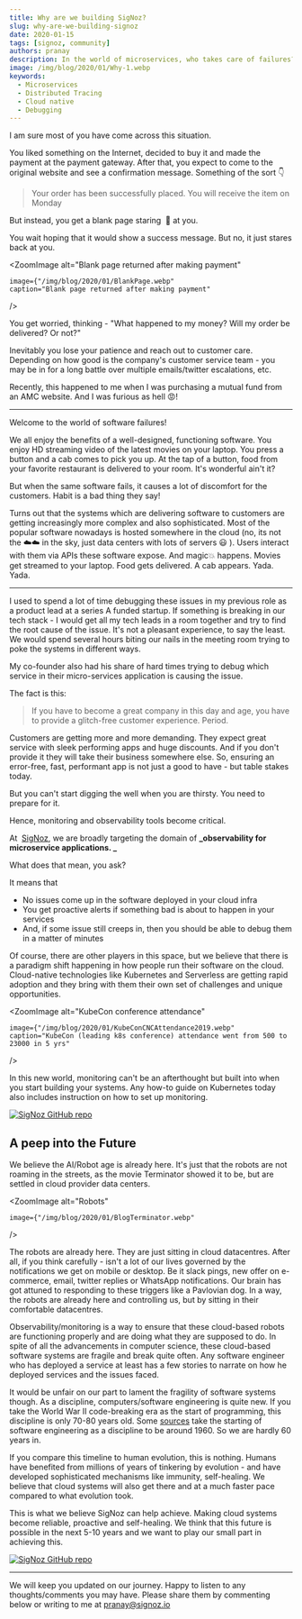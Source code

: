 ```yaml
---
title: Why are we building SigNoz?
slug: why-are-we-building-signoz
date: 2020-01-15
tags: [signoz, community]
authors: pranay
description: In the world of microservices, who takes care of failures? How do you solve availability and performance issues quickly in your production environment. For a modern-day distributed system, observability needs to be built within the system. And, SigNoz attempts to bring you the best open-source observability stack for your distributed system.
image: /img/blog/2020/01/Why-1.webp
keywords:
  - Microservices
  - Distributed Tracing
  - Cloud native
  - Debugging
---
```






I am sure most of you have come across this situation.

You liked something on the Internet, decided to buy it and made the payment at the payment gateway. After that, you expect to come to the original website and see a confirmation message. Something of the sort 👇

> Your order has been successfully placed. You will receive the item on Monday

But instead, you get a blank page staring  👀 at you.

You wait hoping that it would show a success message. But no, it just stares back at you.



<ZoomImage
    alt="Blank page returned after making payment"
    
    image={"/img/blog/2020/01/BlankPage.webp"
    caption="Blank page returned after making payment"
    
/>

You get worried, thinking - "What happened to my money? Will my order be delivered? Or not?"

Inevitably you lose your patience and reach out to customer care. Depending on how good is the company's customer service team - you may be in for a long battle over multiple emails/twitter escalations, etc.

Recently, this happened to me when I was purchasing a mutual fund from an AMC website. And I was furious as hell 😡!

---

Welcome to the world of software failures!

We all enjoy the benefits of a well-designed, functioning software. You enjoy HD streaming video of the latest movies on your laptop. You press a button and a cab comes to pick you up. At the tap of a button, food from your favorite restaurant is delivered to your room. It's wonderful ain't it?

But when the same software fails, it causes a lot of discomfort for the customers. Habit is a bad thing they say!

Turns out that the systems which are delivering software to customers are getting increasingly more complex and also sophisticated. Most of the popular software nowadays is hosted somewhere in the cloud (no, its not the ☁️☁️ in the sky, just data centers with lots of servers 😃 ). Users interact with them via APIs these software expose. And magic💥 happens. Movies get streamed to your laptop. Food gets delivered. A cab appears. Yada. Yada.

---

I used to spend a lot of time debugging these issues in my previous role as a product lead at a series A funded startup. If something is breaking in our tech stack - I would get all my tech leads in a room together and try to find the root cause of the issue. It's not a pleasant experience, to say the least. We would spend several hours biting our nails in the meeting room trying to poke the systems in different ways.

My co-founder also had his share of hard times trying to debug which service in their micro-services application is causing the issue.

The fact is this:

> If you have to become a great company in this day and age, you have to provide a glitch-free customer experience. Period.

Customers are getting more and more demanding. They expect great service with sleek performing apps and huge discounts. And if you don't provide it they will take their business somewhere else. So, ensuring an error-free, fast, performant app is not just a good to have - but table stakes today.

But you can't start digging the well when you are thirsty. You need to prepare for it.

Hence, monitoring and observability tools become critical.

At  [SigNoz](https://signoz.io/?utm_source=blog&utm_medium=article), we are broadly targeting the domain of **_observability for microservice applications. _**

What does that mean, you ask?

It means that

- No issues come up in the software deployed in your cloud infra
- You get proactive alerts if something bad is about to happen in your services
- And, if some issue still creeps in, then you should be able to debug them in a matter of minutes

Of course, there are other players in this space, but we believe that there is a paradigm shift happening in how people run their software on the cloud. Cloud-native technologies like Kubernetes and Serverless are getting rapid adoption and they bring with them their own set of challenges and unique opportunities.

<ZoomImage
    alt="KubeCon conference attendance"
    
    image={"/img/blog/2020/01/KubeConCNCAttendance2019.webp"
    caption="KubeCon (leading k8s conference) attendance went from 500 to 23000 in 5 yrs"
    
/>

In this new world, monitoring can't be an afterthought but built into when you start building your systems. Any how-to guide on Kubernetes today also includes instruction on how to set up monitoring.

[![SigNoz GitHub repo](/img/blog/common/signoz_github.webp)](https://github.com/SigNoz/signoz)

## A peep into the Future

We believe the AI/Robot age is already here. It's just that the robots are not roaming in the streets, as the movie Terminator showed it to be, but are settled in cloud provider data centers.

<ZoomImage
    alt="Robots"
    
    image={"/img/blog/2020/01/BlogTerminator.webp"
    
/>

The robots are already here. They are just sitting in cloud datacentres.
After all, if you think carefully - isn't a lot of our lives governed by the notifications we get on mobile or desktop. Be it slack pings, new offer on e-commerce, email, twitter replies or WhatsApp notifications. Our brain has got attuned to responding to these triggers like a Pavlovian dog. In a way, the robots are already here and controlling us, but by sitting in their comfortable datacentres.

Observability/monitoring is a way to ensure that these cloud-based robots are functioning properly and are doing what they are supposed to do. In spite of all the advancements in computer science, these cloud-based software systems are fragile and break quite often. Any software engineer who has deployed a service at least has a few stories to narrate on how he deployed services and the issues faced.

It would be unfair on our part to lament the fragility of software systems though. As a discipline, computers/software engineering is quite new. If you take the World War II code-breaking era as the start of programming, this discipline is only 70-80 years old. Some <a href = "https://people.inf.ethz.ch/wirth/Miscellaneous/IEEE-Annals.pdf" rel="noopener noreferrer nofollow" target="_blank" >sources</a> take the starting of software engineering as a discipline to be around 1960. So we are hardly 60 years in.

If you compare this timeline to human evolution, this is nothing. Humans have benefited from millions of years of tinkering by evolution - and have developed sophisticated mechanisms like immunity, self-healing. We believe that cloud systems will also get there and at a much faster pace compared to what evolution took.

This is what we believe SigNoz can help achieve. Making cloud systems become reliable, proactive and self-healing. We think that this future is possible in the next 5-10 years and we want to play our small part in achieving this.

[![SigNoz GitHub repo](/img/blog/common/signoz_github.webp)](https://github.com/SigNoz/signoz)

---

We will keep you updated on our journey. Happy to listen to any thoughts/comments you may have. Please share them by commenting below or writing to me at pranay@signoz.io
